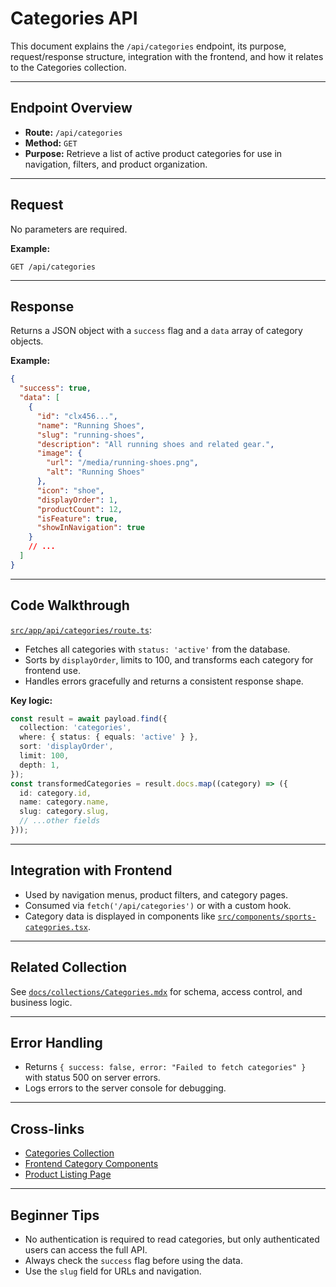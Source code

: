 # Categories API

This document explains the `/api/categories` endpoint, its purpose, request/response structure, integration with the frontend, and how it relates to the Categories collection.

---

## Endpoint Overview

- **Route:** `/api/categories`
- **Method:** `GET`
- **Purpose:** Retrieve a list of active product categories for use in navigation, filters, and product organization.

---

## Request

No parameters are required.

**Example:**
```http
GET /api/categories
```

---

## Response

Returns a JSON object with a `success` flag and a `data` array of category objects.

**Example:**
```json
{
  "success": true,
  "data": [
    {
      "id": "clx456...",
      "name": "Running Shoes",
      "slug": "running-shoes",
      "description": "All running shoes and related gear.",
      "image": {
        "url": "/media/running-shoes.png",
        "alt": "Running Shoes"
      },
      "icon": "shoe",
      "displayOrder": 1,
      "productCount": 12,
      "isFeature": true,
      "showInNavigation": true
    }
    // ...
  ]
}
```

---

## Code Walkthrough

[`src/app/api/categories/route.ts`](src/app/api/categories/route.ts:1):

- Fetches all categories with `status: 'active'` from the database.
- Sorts by `displayOrder`, limits to 100, and transforms each category for frontend use.
- Handles errors gracefully and returns a consistent response shape.

**Key logic:**
```typescript
const result = await payload.find({
  collection: 'categories',
  where: { status: { equals: 'active' } },
  sort: 'displayOrder',
  limit: 100,
  depth: 1,
});
const transformedCategories = result.docs.map((category) => ({
  id: category.id,
  name: category.name,
  slug: category.slug,
  // ...other fields
}));
```

---

## Integration with Frontend

- Used by navigation menus, product filters, and category pages.
- Consumed via `fetch('/api/categories')` or with a custom hook.
- Category data is displayed in components like [`src/components/sports-categories.tsx`](src/components/sports-categories.tsx:1).

---

## Related Collection

See [`docs/collections/Categories.mdx`](../collections/Categories.mdx) for schema, access control, and business logic.

---

## Error Handling

- Returns `{ success: false, error: "Failed to fetch categories" }` with status 500 on server errors.
- Logs errors to the server console for debugging.

---

## Cross-links

- [Categories Collection](../collections/Categories.mdx)
- [Frontend Category Components](../../src/components/sports-categories.tsx)
- [Product Listing Page](../../src/app/(frontend)/products/page.tsx)

---

## Beginner Tips

- No authentication is required to read categories, but only authenticated users can access the full API.
- Always check the `success` flag before using the data.
- Use the `slug` field for URLs and navigation.
